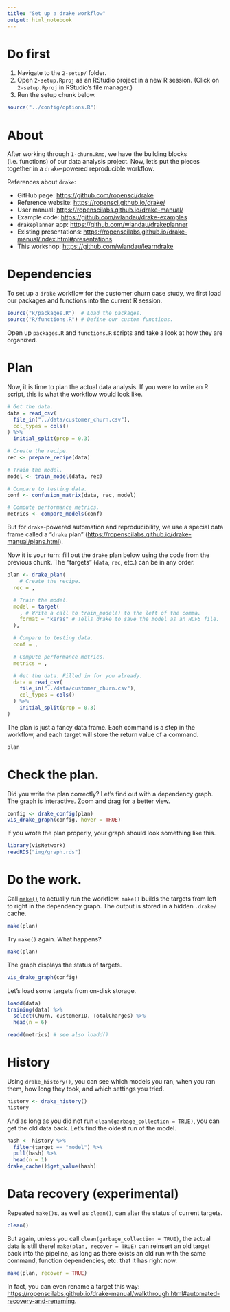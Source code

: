 ```yaml
---
title: "Set up a drake workflow"
output: html_notebook
---
```


# Do first

1. Navigate to the `2-setup/` folder.
2. Open `2-setup.Rproj` as an RStudio project in a new R session. (Click on `2-setup.Rproj` in RStudio's file manager.)
3. Run the setup chunk below.

```r
source("../config/options.R")
```

# About

After working through `1-churn.Rmd`, we have the building blocks (i.e. functions) of our data analysis project. Now, let's put the pieces together in a `drake`-powered reproducible workflow.

References about `drake`:

- GitHub page: <https://github.com/ropensci/drake>
- Reference website: <https://ropensci.github.io/drake/>
- User manual: <https://ropenscilabs.github.io/drake-manual/>
- Example code: <https://github.com/wlandau/drake-examples>
- `drakeplanner` app: <https://github.com/wlandau/drakeplanner>
- Existing presentations: <https://ropenscilabs.github.io/drake-manual/index.html#presentations>
- This workshop: <https://github.com/wlandau/learndrake>

# Dependencies

To set up a `drake` workflow for the customer churn case study, we first load our packages and functions into the current R session.

```r
source("R/packages.R")  # Load the packages.
source("R/functions.R") # Define our custom functions.
```

Open up `packages.R` and `functions.R` scripts and take a look at how they are organized.

# Plan

Now, it is time to plan the actual data analysis. If you were to write an R script, this is what the workflow would look like.

```r
# Get the data.
data = read_csv(
  file_in("../data/customer_churn.csv"),
  col_types = cols()
) %>%
  initial_split(prop = 0.3)

# Create the recipe.
rec <- prepare_recipe(data)

# Train the model.
model <- train_model(data, rec)

# Compare to testing data.
conf <- confusion_matrix(data, rec, model)

# Compute performance metrics.
metrics <- compare_models(conf)
```

But for `drake`-powered automation and reproducibility, we use a special data frame called a "`drake` plan" (<https://ropenscilabs.github.io/drake-manual/plans.html>).

Now it is your turn: fill out the `drake` plan below using the code from the previous chunk. The "targets" (`data`, `rec`, etc.) can be in any order.

```r
plan <- drake_plan(
	# Create the recipe.
  rec = ,

  # Train the model.
  model = target(
  	, # Write a call to train_model() to the left of the comma.
    format = "keras" # Tells drake to save the model as an HDF5 file.
  ),

  # Compare to testing data.
  conf = ,

  # Compute performance metrics.
  metrics = ,

  # Get the data. Filled in for you already.
  data = read_csv(
    file_in("../data/customer_churn.csv"),
    col_types = cols()
  ) %>%
    initial_split(prop = 0.3)
)
```

The plan is just a fancy data frame. Each command is a step in the workflow, and each target will store the return value of a command. 

```r
plan
```

# Check the plan.

Did you write the plan correctly? Let's find out with a dependency graph. The graph is interactive. Zoom and drag for a better view.

```r
config <- drake_config(plan)
vis_drake_graph(config, hover = TRUE)
```

If you wrote the plan properly, your graph should look something like this.

```r
library(visNetwork)
readRDS("img/graph.rds")
```

# Do the work.

Call [`make()`](https://ropensci.github.io/drake/reference/make.html) to actually run the workflow. `make()` builds the targets from left to right in the dependency graph. The output is stored in a hidden `.drake/` cache.

```r
make(plan)
```

Try `make()` again. What happens?

```r
make(plan)
```

The graph displays the status of targets.

```r
vis_drake_graph(config)
```

Let's load some targets from on-disk storage.

```r
loadd(data)
training(data) %>%
  select(Churn, customerID, TotalCharges) %>%
  head(n = 6)
```

```r
readd(metrics) # see also loadd()
```

# History

Using `drake_history()`, you can see which models you ran, when you ran them, how long they took, and which settings you tried.

```r
history <- drake_history()
history
```

And as long as you did not run `clean(garbage_collection = TRUE)`, you can get the old data back. Let's find the oldest run of the model.

```r
hash <- history %>%
  filter(target == "model") %>%
  pull(hash) %>%
  head(n = 1)
drake_cache()$get_value(hash)
```

# Data recovery (experimental)

Repeated `make()`s, as well as `clean()`, can alter the status of current targets. 

```r
clean()
```

But again, unless you call `clean(garbage_collection = TRUE)`, the actual data is still there! `make(plan, recover = TRUE)` can reinsert an old target back into the pipeline, as long as there exists an old run with the same command, function dependencies, etc. that it has right now.

```r
make(plan, recover = TRUE)
```

In fact, you can even rename a target this way: <https://ropenscilabs.github.io/drake-manual/walkthrough.html#automated-recovery-and-renaming>.
